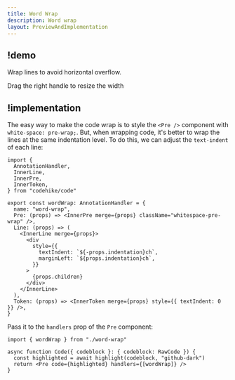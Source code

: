 ```yaml
---
title: Word Wrap
description: Word wrap
layout: PreviewAndImplementation
---
```


## !demo

Wrap lines to avoid horizontal overflow.

<Demo name="word-wrap">Drag the right handle to resize the width</Demo>

## !implementation

The easy way to make the code wrap is to style the `<Pre />` component with `white-space: pre-wrap;`. But, when wrapping code, it's better to wrap the lines at the same indentation level. To do this, we can adjust the `text-indent` of each line:

```tsx word-wrap.tsx -c
import {
  AnnotationHandler,
  InnerLine,
  InnerPre,
  InnerToken,
} from "codehike/code"

export const wordWrap: AnnotationHandler = {
  name: "word-wrap",
  Pre: (props) => <InnerPre merge={props} className="whitespace-pre-wrap" />,
  Line: (props) => (
    <InnerLine merge={props}>
      <div
        style={{
          textIndent: `${-props.indentation}ch`,
          marginLeft: `${props.indentation}ch`,
        }}
      >
        {props.children}
      </div>
    </InnerLine>
  ),
  Token: (props) => <InnerToken merge={props} style={{ textIndent: 0 }} />,
}
```

Pass it to the `handlers` prop of the `Pre` component:

```tsx code.tsx -c
import { wordWrap } from "./word-wrap"

async function Code({ codeblock }: { codeblock: RawCode }) {
  const highlighted = await highlight(codeblock, "github-dark")
  return <Pre code={highlighted} handlers={[wordWrap]} />
}
```

